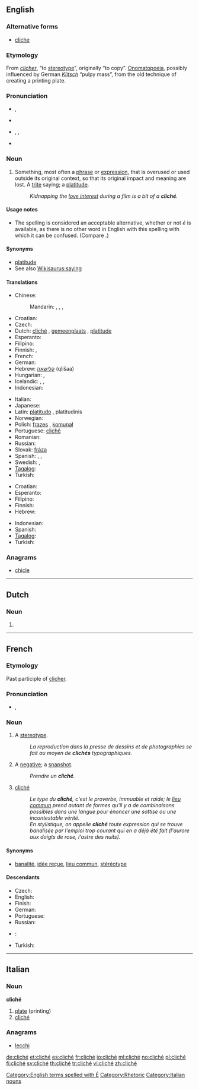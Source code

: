 {{also|cliche}}
==English==

===Alternative forms===
* [[cliche]]

===Etymology===
From {{etyl|fr}} ''[[clicher]]'', “to [[stereotype]]”, originally “to copy”. [[onomatopoeia|Onomatopoeia]], possibly influenced by German ''[[Klitsch]]'' “pulpy mass”, from the old technique of creating a printing plate.

===Pronunciation===
* {{a|UK}} {{IPA|/ˈkliːʃeɪ/}}, {{SAMPA|/"kli:SeI/}}
* {{rhymes|iːʃeɪ}}
* {{a|US}} {{enPR|klē-shāʹ}}, {{IPA|/kliːˈʃeɪ/}}, {{SAMPA|/kli:"SeI/}}
* {{rhymes|eɪ}}

===Noun===
{{wikipedia}}
{{en-noun}}

# Something, most often a [[phrase]] or [[expression]], that is overused or used outside its original context, so that its original impact and meaning are lost.  A [[trite]] saying; a [[platitude]].
#: ''Kidnapping the [[love interest]] during a film is a bit of a '''cliché'''.''

====Usage notes====
* The spelling {{term||cliche}} is considered an acceptable alternative, whether or not ''é'' is available, as there is no other word in English with this spelling with which it can be confused. (Compare {{term|resume}}.)

====Synonyms====
* [[platitude]]
* See also [[Wikisaurus:saying]]

====Translations====
{{trans-top|overused phrase or expression}}
* Chinese:
*: Mandarin: {{t|zh|鉛板|sc=Hani}}, {{t|zh|铅板|tr=qiānbǎn|sc=Hani}}, {{t|zh|陳詞濫調|sc=Hani}}, {{t|zh|陈词滥调|tr=chéncílàndiào|sc=Hani}}
* Croatian: {{t-|hr|kliše|m}}
* Czech: {{t-|cs|klišé|n}}
* Dutch: [[#Dutch|cliché]] {{n}}, [[gemeenplaats]] {{f}}, [[platitude]] {{f}}
* Esperanto: {{t-|eo|kliŝo|xs=Esperanto}}
* Filipino: {{tø|fil|gasgas}}
* Finnish: {{t-|fi|klisee}}, {{t-|fi|latteus}}
* French: {{t+|fr|cliché|m}}
* German: {{t+|de|Klischee|n}}
* Hebrew: [[קלישאה]] (qlišaa) {{f}}
* Hungarian: {{t|hu|klisé}}, {{t|hu|közhely}}
* Icelandic: {{t-|is|klisja|f}}, {{t-|is|tugga|f}} {{qualifier|rare}},  {{t|is|gömul tugga|f}}
* Indonesian: {{t|id|basa-basi|xs=Indonesian}}
{{trans-mid}}
* Italian: {{t-|it|cliché|m}}
* Japanese: {{t|ja|決まり文句|tr=kimari monku|sc=Jpan}}
* Latin: [[platitudo]] {{f}} {{italbrac|nominative}}, platitudinis {{italbrac|genitive}}
* Norwegian: {{t|no|klisjé|n}}
* Polish: [[frazes]] {{m}}, [[komunał]] {{m}}
* Portuguese: [[clichê]] {{m}}
* Romanian: {{t-|ro|clişeu|n}}
* Russian: {{t+|ru|клише|n|tr=klišé}} {{indeclinable}}
* Slovak: [[fráza]] {{f}}
* Spanish: {{t+|es|cliché|m}}, {{t|es|clisé|m}}, {{t-|es|tópico|m}}
* Swedish: {{t-|sv|kliché|c}}, {{t+|sv|klyscha|c}}
* [[Tagalog]]: {{t|tl|gasgas|xs=Tagalog}}
* Turkish: {{t+|tr|klişe}}
{{trans-bottom}}

{{trans-top|anything (other than a phrase) that is overused}}
* Croatian: {{t-|hr|kliše|m}}
* Esperanto: {{t-|eo|kliŝo|xs=Esperanto}}
* Filipino: {{tø|fil|gasgas}}
* Finnish: {{t-|fi|klisee}}
* Hebrew: {{t|he|קלישאה|f|sc=Hebr}}
{{trans-mid}}
* Indonesian: {{t|id|basa-basi|xs=Indonesian}}
* Spanish: {{t-|es|tópico|m}}
* [[Tagalog]]: {{t|tl|gasgas|xs=Tagalog}}
* Turkish: {{t+|tr|klişe}}
{{trans-bottom}}

===Anagrams===
* [[chicle#English|chicle]]

[[Category:English terms spelled with É]]

----

==Dutch==

===Noun===
{{nl-noun|g=n|clichés|dim=*}}

# {{l|en|cliché}}

----

==French==

===Etymology===
Past participle of [[clicher]].

===Pronunciation===
* {{IPA|/kliʃe/|lang=fr}}, {{SAMPA|/kli.Se/}}

===Noun===
{{fr-noun|m}}

# {{printing}} A [[stereotype]].
#: ''La reproduction dans la presse de dessins et de photographies se fait au moyen de '''clichés''' typographiques.''
# {{photography}} A [[negative]]; {{by extension}} a [[snapshot]].
#: ''Prendre un '''cliché'''.''
# [[cliché#English|cliché]]
#: ''Le type du '''cliché''', c'est le proverbe, immuable et raide; le [[lieu commun]] prend autant de formes qu'il y a de combinaisons possibles dans une langue pour énoncer une sottise ou une incontestable vérité.''
#: ''En stylistique, on appelle '''cliché''' toute expression qui se trouve banalisée par l'emploi trop courant qui en a déjà été fait (l'aurore aux doigts de rose, l'astre des nuits)''.

====Synonyms====
* [[banalité]], [[idée reçue]], [[lieu commun]], [[stéréotype]]

====Descendants====
* Czech: {{l|cs|klišé}}
* English: {{l|en|cliché}}
* Finish: {{l|fi|klisee}}
* German: {{l|de|Klischee}}
* Portuguese: {{l|pt|clichê}}
* Russian: {{l|es|клише}}
* {{sl}}: {{l|sl|kliše}}
* Turkish: {{l|tr|klişe}}

[[Category:Rhetoric]]

----

==Italian==

===Noun===
'''cliché''' {{m|inv}}

# [[plate]] (printing)
# [[#English|cliché]]

===Anagrams===
* [[lecchi#Italian|lecchi]]

[[Category:Italian nouns]]

[[de:cliché]]
[[et:cliché]]
[[es:cliché]]
[[fr:cliché]]
[[io:cliché]]
[[ml:cliché]]
[[no:cliché]]
[[pl:cliché]]
[[fi:cliché]]
[[sv:cliché]]
[[th:cliché]]
[[tr:cliché]]
[[vi:cliché]]
[[zh:cliché]]